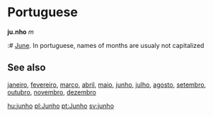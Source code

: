 =Portuguese=

'''ju.nho''' ''m''

:# [[June]]. In portuguese, names of months are usualy not capitalized

==See also==
[[janeiro]], [[fevereiro]], [[março]], [[abril]], [[maio]], [[junho]], [[julho]], [[agosto]], [[setembro]], [[outubro]], [[novembro]], [[dezembro]]

[[hu:junho]]
[[pl:Junho]]
[[pt:Junho]]
[[sv:junho]]